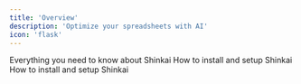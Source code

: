 ```yaml
---
title: 'Overview'
description: 'Optimize your spreadsheets with AI'
icon: 'flask'
---
```




<CardGroup cols={3}>
  <Card
    title="Workflows Playground"
    icon="sitemap"
    href="/advanced/workflows"
  >
    Everything you need to know about Shinkai
  </Card>
  <Card
    title="Shinkai Sheets"
    icon="layer-group"
    href="/advanced/sheets"
  >
    How to install and setup Shinkai
  </Card>
  <Card
    title="Shinkai Tools"
    icon="screwdriver-wrench"
    href="/advanced/tools"
  >
    How to install and setup Shinkai
  </Card>
</CardGroup>